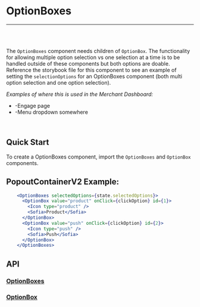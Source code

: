 

<Meta title="Docs|Components/OptionBoxes" />

# OptionBoxes

---
<br />
<Story id="examples-components-optionboxes--basic" />
<br />

The `OptionBoxes` component needs children of `OptionBox`. The functionality for allowing multiple option selection vs one selection at a time is to be handled outside of these components but both options are doable.
Reference the storybook file for this component to see an example of setting the `selectionOptions` for an OptionBoxes component (both multi option selection and one option selection).

<em>Examples of where this is used in the Merchant Dashboard:</em>

* -Engage page
* -Menu dropdown somewhere

<br />

## Quick Start
To create a OptionBoxes component, import the `OptionBoxes` and `OptionBox` components.


## PopoutContainerV2 Example:

```jsx
    <OptionBoxes selectedOptions={state.selectedOptions}>
      <OptionBox value="product" onClick={clickOption} id={1}>
        <Icon type="product" />
        <Sofia>Product</Sofia>
      </OptionBox>
      <OptionBox value="push" onClick={clickOption} id={2}>
        <Icon type="push" />
        <Sofia>Push</Sofia>
      </OptionBox>
    </OptionBoxes>
```

## API
### [OptionBoxes](https://github.com/tapcartinc/tapcart-dashboard-components/blob/master/lib/components/OptionBoxes)
<Props of={OptionBoxes} />


### [OptionBox](https://github.com/tapcartinc/tapcart-dashboard-components/blob/master/lib/components/OptionBox)
<Props of={OptionBox} />


